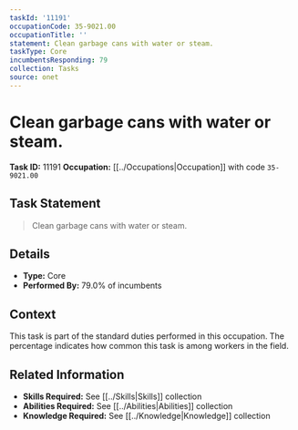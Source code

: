```yaml
---
taskId: '11191'
occupationCode: 35-9021.00
occupationTitle: ''
statement: Clean garbage cans with water or steam.
taskType: Core
incumbentsResponding: 79
collection: Tasks
source: onet
---
```

# Clean garbage cans with water or steam.

**Task ID:** 11191
**Occupation:** [[../Occupations|Occupation]] with code `35-9021.00`

## Task Statement

> Clean garbage cans with water or steam.

## Details

- **Type:** Core
- **Performed By:** 79.0% of incumbents

## Context

This task is part of the standard duties performed in this occupation. The percentage indicates how common this task is among workers in the field.

## Related Information

- **Skills Required:** See [[../Skills|Skills]] collection
- **Abilities Required:** See [[../Abilities|Abilities]] collection
- **Knowledge Required:** See [[../Knowledge|Knowledge]] collection
